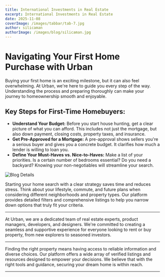 ```yaml
---
title: International Investments in Real Estate
excerpt: International Investments in Real Estate
date: 2025-11-08
coverImage: /images/tabbar/tab-7.jpg
author: silicaman
authorImage: /images/blog/silicaman.jpg
---
```


# Navigating Your First Home Purchase with Urban

Buying your first home is an exciting milestone, but it can also feel overwhelming. At Urban, we're here to guide you every step of the way. Understanding the process and preparing thoroughly can make your journey to homeownership smooth and enjoyable.

## Key Steps for First-Time Homebuyers:

* **Understand Your Budget:** Before you start house hunting, get a clear picture of what you can afford. This includes not just the mortgage, but also down payment, closing costs, property taxes, and insurance.
* **Get Pre-Approved for a Mortgage:** A pre-approval shows sellers you're a serious buyer and gives you a concrete budget. It clarifies how much a lender is willing to loan you.
* **Define Your Must-Haves vs. Nice-to-Haves:** Make a list of your priorities. Is a certain number of bedrooms essential? Do you need a backyard? Knowing your non-negotiables will streamline your search.

![Blog Details](/images/blog/blogdetail-1.jpg)

Starting your home search with a clear strategy saves time and reduces stress. Think about your lifestyle, commute, and future plans when considering different neighborhoods and property types. Our platform provides detailed filters and comprehensive listings to help you narrow down options that truly fit your criteria.

---

At Urban, we are a dedicated team of real estate experts, product managers, developers, and designers. We're committed to creating a seamless and supportive experience for everyone looking to rent or buy property, from new explorers to seasoned investors.

---

Finding the right property means having access to reliable information and diverse choices. Our platform offers a wide array of verified listings and resources designed to empower your decisions. We believe that with the right tools and guidance, securing your dream home is within reach.

---
